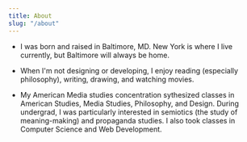 ```yaml
---
title: About
slug: "/about"
---
```


- I was born and raised in Baltimore, MD. New York is where I live currently, but Baltimore will always be home.

- When I'm not designing or developing, I enjoy reading (especially philosophy), writing, drawing, and watching movies.

- My American Media studies concentration sythesized classes in American Studies, Media Studies, Philosophy, and Design. During undergrad, I was particularly interested in semiotics (the study of meaning-making) and propaganda studies. I also took classes in Computer Science and Web Development.

